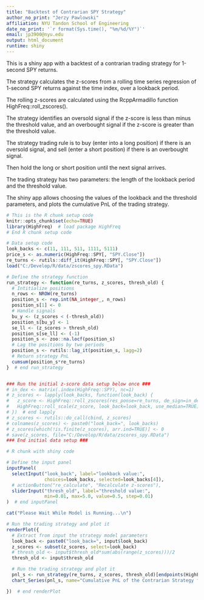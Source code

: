 ```yaml
---
title: "Backtest of Contrarian SPY Strategy"
author_no_print: "Jerzy Pawlowski"
affiliation: NYU Tandon School of Engineering
date_no_print: '`r format(Sys.time(), "%m/%d/%Y")`'
email: jp3900@nyu.edu
output: html_document
runtime: shiny
---
```


This is a shiny app with a backtest of a contrarian trading strategy for 1-second SPY returns.

The strategy calculates the z-scores from a rolling time series regression of 1-second SPY returns against the time index, over a lookback period.

The rolling z-scores are calculated using the RcppArmadillo function HighFreq::roll_zscores().

The strategy identifies an oversold signal if the z-score is less than minus the threshold value, and an overbought signal if the z-score is greater than the threshold value.

The strategy trading rule is to buy (enter into a long position) if there is an oversold signal, and sell (enter a short position) if there is an overbought signal.

Then hold the long or short position until the next signal arrives.

The trading strategy has two parameters: the length of the lookback period and the threshold value.

The shiny app allows choosing the values of the lookback and the threshold parameters, and plots the cumulative PnL of the trading strategy.


```r
# This is the R chunk setup code
knitr::opts_chunk$set(echo=TRUE)
library(HighFreq)  # load package HighFreq
# End R chunk setup code

# Data setup code
look_backs <- c(11, 111, 511, 1111, 5111)
price_s <- as.numeric(HighFreq::SPY[, "SPY.Close"])
re_turns <- rutils::diff_it(HighFreq::SPY[, "SPY.Close"])
load("C:/Develop/R/data/zscores_spy.RData")

# Define the strategy function
run_strategy <- function(re_turns, z_scores, thresh_old) {
  # Intitialize positions
  n_rows <- NROW(re_turns)
  position_s <- rep.int(NA_integer_, n_rows)
  position_s[1] <- 0
  # Handle signals
  bu_y <- (z_scores < (-thresh_old))
  position_s[bu_y] <- 1
  se_ll <- (z_scores > thresh_old)
  position_s[se_ll] <- (-1)
  position_s <- zoo::na.locf(position_s)
  # Lag the positions by two periods
  position_s <- rutils::lag_it(position_s, lagg=2)
  # Return strategy PnL
  cumsum(position_s*re_turns)
}  # end run_strategy


### Run the initial z-score data setup below once ###
# in_dex <- matrix(.index(HighFreq::SPY), nc=1)
# z_scores <- lapply(look_backs, function(look_back) {
#   z_score <- HighFreq::roll_zscores(res_ponse=re_turns, de_sign=in_dex, look_back=look_back)
#   HighFreq::roll_scale(z_score, look_back=look_back, use_median=TRUE)
# })  # end lapply
# z_scores <- rutils::do_call(cbind, z_scores)
# colnames(z_scores) <- paste0("look_back=", look_backs)
# z_scores[which(!is.finite(z_scores), arr.ind=TRUE)] <- 0
# save(z_scores, file="C:/Develop/R/data/zscores_spy.RData")
### End initial data setup ###
```


```r
# R chunk with shiny code

# Define the input panel
inputPanel(
  selectInput("look_back", label="lookback value:",
              choices=look_backs, selected=look_backs[4]),
  # actionButton("re_calculate", "Recalculate z-scores"),
  sliderInput("thresh_old", label="threshold value:",
              min=0.01, max=5.0, value=0.5, step=0.01)
)  # end inputPanel

cat("Please Wait While Model is Running...\n")

# Run the trading strategy and plot it
renderPlot({
  # Extract from input the strategy model parameters
  look_back <- paste0("look_back=", input$look_back)
  z_scores <- subset(z_scores, select=look_back)
  # thresh_old <- input$thresh_old*sum(abs(range(z_scores)))/2
  thresh_old <- input$thresh_old

  # Run the trading strategy and plot it
  pnl_s <- run_strategy(re_turns, z_scores, thresh_old)[endpoints(HighFreq::SPY, on="days")]
  chart_Series(pnl_s, name="Cumulative PnL of the Contrarian Strategy for 1-second SPY Returns")

})  # end renderPlot
```
